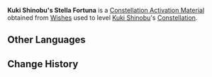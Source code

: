 {{Item Infobox
|id           = 001165
|image        = Item Stella Fortuna (4 Star).png
|type         = Constellation Activation Materials
|group        = Stella Fortuna
|rarity       = 4
|description  = [[Kuki Shinobu]]'s Constellation Activation Material
|source1      = [[Wishes]]
}}
'''Kuki Shinobu's Stella Fortuna''' is a [[Constellation Activation Material]] obtained from [[Wishes]] used to level [[Kuki Shinobu]]'s [[Constellation]].

==Other Languages==
{{Other Languages
|en      = Kuki Shinobu's Stella Fortuna
|zhs     = 久岐忍的命星
|zhs_rm  = Jiǔqí Rěn de Mìngxīng
|zht     = 久岐忍的命星
|zht_rm  = Jiǔqí Rěn de Mìngxīng
|zh_tl   = 
|ja      = 久岐忍の星屑
|ja_rm   = Kuki Shinobu no Hoshikuzu{{Assumed}}
|ja_tl   = Kuki Shinobu's Stella Fortuna
|ko      = 쿠키 시노부의 운명의 별
|ko_rm   = Kuki Sinobu-ui Unmyeong-ui Byeol
|ko_tl   = Kuki Shinobu's Star of Fate
|es      = Stella Fortuna de Kuki Shinobu
|es_tl   = 
|fr      = Stella Fortuna de Kuki Shinobu
|fr_tl   = Kuki Shinobu's Stella Fortuna
|ru      = Удача Куки Синобу
|ru_tl   = 
|th      = ดวงดาวแห่งชีวิตของ Kuki Shinobu
|th_rm   = Duanggdao haeng Chiwit khong Kuki Shinobu
|th_tl   = 
|vi      = Chòm Sao Của Kuki Shinobu
|vi_tl   = 
|de      = Stella Fortuna von Kuki Shinobu
|de_tl   = Stella Fortuna of Kuki Shinobu
|id      = Stella Fortuna Kuki Shinobu
|id_tl   = Kuki Shinobu's Stella Fortuna
|pt      = Stella Fortuna de Kuki Shinobu
|pt_tl   = 
}}

==Change History==
{{Change History|2.7}}